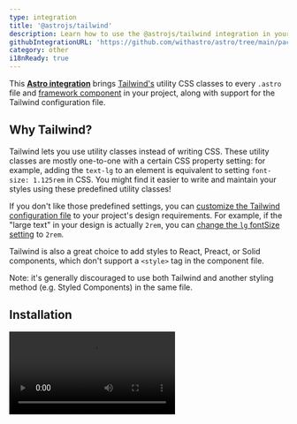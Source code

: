 ```yaml
---
type: integration
title: '@astrojs/tailwind'
description: Learn how to use the @astrojs/tailwind integration in your Astro project.
githubIntegrationURL: 'https://github.com/withastro/astro/tree/main/packages/integrations/tailwind/'
category: other
i18nReady: true
---
```


This **[Astro integration][astro-integration]** brings [Tailwind's](https://tailwindcss.com/) utility CSS classes to every `.astro` file and [framework component](/en/core-concepts/framework-components/) in your project, along with support for the Tailwind configuration file.

## Why Tailwind?

Tailwind lets you use utility classes instead of writing CSS. These utility classes are mostly one-to-one with a certain CSS property setting: for example, adding the `text-lg` to an element is equivalent to setting `font-size: 1.125rem` in CSS. You might find it easier to write and maintain your styles using these predefined utility classes!

If you don't like those predefined settings, you can [customize the Tailwind configuration file](https://tailwindcss.com/docs/configuration) to your project's design requirements. For example, if the "large text" in your design is actually `2rem`, you can [change the `lg` fontSize setting](https://tailwindcss.com/docs/font-size#customizing-your-theme) to `2rem`.

Tailwind is also a great choice to add styles to React, Preact, or Solid components, which don't support a `<style>` tag in the component file.

Note: it's generally discouraged to use both Tailwind and another styling method (e.g. Styled Components) in the same file.

## Installation

<Video src="https://user-images.githubusercontent.com/4033662/197398760-8fd30eff-4d13-449d-a598-00a6a1ac4644.mp4" type="video/mp4" />

### Quick Install

The `astro add` command-line tool automates the installation for you. Run one of the following commands in a new terminal window. (If you aren't sure which package manager you're using, run the first command.) Then, follow the prompts, and type "y" in the terminal (meaning "yes") for each one.

<PackageManagerTabs>
  <Fragment slot="npm">
    ```sh
    npx astro add tailwind
    ```
  </Fragment>
  <Fragment slot="pnpm">
    ```sh
    pnpm astro add tailwind
    ```
  </Fragment>
  <Fragment slot="yarn">
    ```sh
    yarn astro add tailwind
    ```
  </Fragment>
</PackageManagerTabs>

If you run into any issues, [feel free to report them to us on GitHub](https://github.com/withastro/astro/issues) and try the manual installation steps below.

### Manual Install

First, install the `@astrojs/tailwind` and `tailwindcss` packages using your package manager.

<PackageManagerTabs>
  <Fragment slot="npm">
    ```sh
    npm install @astrojs/tailwind tailwindcss
    ```
  </Fragment>
  <Fragment slot="pnpm">
    ```sh
    pnpm add @astrojs/tailwind tailwindcss
    ```
  </Fragment>
  <Fragment slot="yarn">
    ```sh
    yarn add @astrojs/tailwind tailwindcss
    ```
  </Fragment>
</PackageManagerTabs>

Then, apply this integration to your `astro.config.*` file using the `integrations` property:

```js ins={3} ins="tailwind()" title="astro.config.mjs"
  import { defineConfig } from 'astro/config';
  import tailwind from '@astrojs/tailwind';

  export default defineConfig({
    // ...
    integrations: [tailwind()],
  });
```

Then, create a `tailwind.config.cjs` file in your project's root directory. You can use the following command to generate a basic configuration file for you:
  
  <PackageManagerTabs>
    <Fragment slot="npm">
    ```sh
    npx tailwindcss init
    ```
    </Fragment>
    <Fragment slot="pnpm">
    ```sh
    pnpm dlx tailwindcss init
    ```
    </Fragment>
    <Fragment slot="yarn">
    ```sh
    yarn dlx tailwindcss init
    ```
    </Fragment>
  </PackageManagerTabs>

Finally, add this basic configuration to your `tailwind.config.cjs` file:

```js ins={3} title="tailwind.config.cjs" "content: ['./src/**/*.{astro,html,js,jsx,md,mdx,svelte,ts,tsx,vue}']"
  /** @type {import('tailwindcss').Config} */
  module.exports = {
    content: ['./src/**/*.{astro,html,js,jsx,md,mdx,svelte,ts,tsx,vue}'],
    theme: {
      extend: {},
    },
    plugins: [],
  };
```

## Usage

When you install the integration, Tailwind's utility classes should be ready to go right away. Head to the [Tailwind docs](https://tailwindcss.com/docs/utility-first) to learn how to use Tailwind, and if you see a utility class you want to try, add it to any HTML element to your project!

[Autoprefixer](https://github.com/postcss/autoprefixer) is also set up automatically when working in dev mode, and for production builds, so Tailwind classes will work in older browsers.

<Video src="https://user-images.githubusercontent.com/4033662/169918388-8ed153b2-0ba0-4b24-b861-d6e1cc800b6c.mp4" type="video/mp4" />

## Configuration

### Configuring Tailwind

If you used the Quick Install instructions and said yes to each prompt, you'll see a `tailwind.config.mjs` file in your project's root directory. Use this file for your Tailwind configuration changes. You can learn how to customize Tailwind using this file [in the Tailwind docs](https://tailwindcss.com/docs/configuration).

If it isn't there, you add your own `tailwind.config.(js|cjs|mjs)` file to the root directory and the integration will use its configurations. This can be great if you already have Tailwind configured in another project and want to bring those settings over to this one.

### Configuring the Integration

The Astro Tailwind integration handles the communication between Astro and Tailwind and it has its own options. Change these in the `astro.config.mjs` file (*not* the Tailwind configuration file) which is where your project's integration settings live.

#### configFile

Previously known as `config.path` in `@astrojs/tailwind` v3. See the [v4 changelog](https://github.com/withastro/astro/blob/main/packages/integrations/tailwind/CHANGELOG.md#400) for updating your config.

If you want to use a different Tailwind configuration file instead of the default `tailwind.config.(js|cjs|mjs)`, specify that file's location using this integration's `configFile` option. If `configFile` is relative, it will be resolved relative to the current working directory.

:::caution
Changing this isn't recommended since it can cause problems with other tools that integrate with Tailwind, like the official Tailwind VSCode extension.
:::

```js title="astro.config.mjs"
import { defineConfig } from 'astro/config';
import tailwind from '@astrojs/tailwind';

export default defineConfig({
  // ...
  integrations: [
    tailwind({
      // Example: Provide a custom path to a Tailwind config file
      configFile: './custom-config.cjs',
    }),
  ],
});
```

#### applyBaseStyles

Previously known as `config.applyBaseStyles` in `@astrojs/tailwind` v3. See the [v4 changelog](https://github.com/withastro/astro/blob/main/packages/integrations/tailwind/CHANGELOG.md#400) for updating your config.

By default, the integration imports a basic `base.css` file on every page of your project. This basic CSS file includes the three main `@tailwind` directives:

```css title="base.css"
/* The integration's default injected base.css file */
@tailwind base;
@tailwind components;
@tailwind utilities;
```

To disable this default behavior, set `applyBaseStyles` to `false`. This can be useful if you need to define your own `base.css` file (to include a [`@layer` directive](https://tailwindcss.com/docs/functions-and-directives#layer), for example). This can also be useful if you do not want `base.css` to be imported on every page of your project.

```js title="astro.config.mjs"
import { defineConfig } from 'astro/config';

export default defineConfig({
  // ...
  integrations: [
    tailwind({
      // Example: Disable injecting a basic `base.css` import on every page.
      // Useful if you need to define and/or import your own custom `base.css`.
      applyBaseStyles: false,
    }),
  ],
});
```

You can now [import your own `base.css` as a local stylesheet](/en/guides/styling/#import-a-local-stylesheet).

#### nesting

Set `true` to apply the [`tailwindcss/nesting` PostCSS plugin](https://tailwindcss.com/docs/using-with-preprocessors#nesting) so you can write nested CSS declarations alongside Tailwind's syntax. This option is `false` by default.

```js ins="nesting: true"
// astro.config.mjs
import { defineConfig } from 'astro/config';

export default defineConfig({
  integrations: [
    tailwind({
      // Example: Allow writing nested CSS declarations
      // alongside Tailwind's syntax
      nesting: true,
    }),
  ],
});
```

## Examples

* The [Astro Tailwind Starter](https://github.com/withastro/astro/tree/latest/examples/with-tailwindcss?on=github) gets you up and running with a base for your project that uses Tailwind for styling
* Astro's homepage uses Tailwind. Check out its [Tailwind configuration file](https://github.com/withastro/astro.build/blob/main/tailwind.config.ts) or an [example component](https://github.com/withastro/astro.build/blob/main/src/components/Checkbox.astro)
* The [Astro Ink](https://github.com/one-aalam/astro-ink), [Sarissa Blog](https://github.com/iozcelik/SarissaBlogAstroStarter), and [Creek](https://github.com/robertguss/Astro-Theme-Creek) themes use Tailwind for styling
* [Browse Astro Tailwind projects on GitHub](https://github.com/search?q=%22%40astrojs%2Ftailwind%22%3A+path%3A%2Fpackage.json\&type=code) for more examples!

## Troubleshooting

### Class does not exist with `@apply` directives

When using the `@apply` directive in an Astro, Vue, Svelte, or another component integration's `<style>` tag, it may generate errors about your custom Tailwind class not existing and cause your build to fail.

```sh
error   The `text-special` class does not exist. If `text-special` is a custom class, make sure it is defined within a `@layer` directive.
```

[Instead of using `@layer` directives in a global stylesheet](https://tailwindcss.com/docs/functions-and-directives#using-apply-with-per-component-css), define your custom styles by adding a plugin to your Tailwind config to fix it:

```js title="tailwind.config.cjs"
export default {
  // ...
  plugins: [
    function ({ addComponents, theme }) {
      addComponents({
        '.btn': {
          padding: theme('spacing.4'),
          margin: 'auto',
        },
      });
    },
  ],
};
```

### Class-based modifiers do not work with `@apply` directives

Certain Tailwind classes with modifiers rely on combining classes across multiple elements. For example, `group-hover:text-gray` compiles to `.group:hover .text-gray`. When this is used with the `@apply` directive in Astro `<style>` tags, the compiled styles are removed from the build output because they do not match any markup in the `.astro` file. The same issue may also happen in framework components that support scoped styles like Vue and Svelte.

To fix this, you can use inline classes instead:

```html "text-black group-hover:text-gray"
<p class="text-black group-hover:text-gray">Astro</p>
```

### Others

* If your installation doesn't seem to be working, try restarting the dev server.
* If you edit and save a file and don't see your site update accordingly, try refreshing the page.
* If refreshing the page doesn't update your preview, or if a new installation doesn't seem to be working, then restart the dev server.

For help, check out the `#support` channel on [Discord](https://astro.build/chat). Our friendly Support Squad members are here to help!

You can also check our [Astro Integration Documentation][astro-integration] for more on integrations.

[astro-integration]: /en/guides/integrations-guide/

[astro-ui-frameworks]: /en/core-concepts/framework-components/#using-framework-components